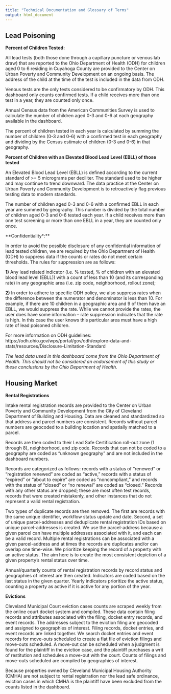 ```yaml
---
title: "Technical Documentation and Glossary of Terms"
output: html_document
---
```





## Lead Poisoning

**Percent of Children Tested:**

All lead tests (both those done through a capillary puncture or venous lab draw) that are reported to the Ohio Department of Health (ODH) for children aged 0 to 6 residing in Cuyahoga County are provided to the Center on Urban Poverty and Community Development on an ongoing basis. The address of the child at the time of the test is included in the data from ODH.

Venous tests are the only tests considered to be confirmatory by ODH.  This dashboard only counts confirmed tests. If a child receives more than one test in a year, they are counted only once.

Annual Census data from the American Communities Survey is used to calculate the number of children aged 0-3 and 0-6 at each geography available in the dashboard. 

The percent of children tested in each year is calculated by summing the number of children (0-3 and 0-6) with a confirmed test in each geography and dividing by the Census estimate of children (0-3 and 0-6) in that geography.


**Percent of Children with an Elevated Blood Lead Level (EBLL) of those tested**

An Elevated Blood Lead Level (EBLL) is defined according to the current standard of >= 5 micrograms per deciliter.  The standard used to be higher and may continue to trend downward. The data practice at the Center on Urban Poverty and Community Development is to retroactively flag previous testing data to modern standards. 

The number of children aged 0-3 and 0-6 with a confirmed EBLL in each year are summed by geography.  This number is divided by the total number of children aged 0-3 and 0-6 tested each year.  If a child receives more than one test screening or more than one EBLL in a year, they are counted only once.


**Confidentiality*:**

In order to avoid the possible disclosure of any confidential information of  lead tested children, we are required by the Ohio Department of Health (ODH) to suppress data if the counts or rates do not meet certain thresholds. The rules for suppression are as follows:
 
**1)** Any lead related indicator (i.e. % tested, % of children with an elevated blood lead level (EBLL)) with a count of less than 10 (and its corresponding rate) in any geographic area (i.e. zip code, neighborhood, rollout zone);
 
**2)** In order to adhere to specific ODH policy, we also suppress rates when the difference between the numerator and denominator is less than 10. For example, if there are 10 children in a geographic area and 9 of them have an EBLL, we would suppress the rate. While we cannot provide the rates, the user does have some information – rate suppression indicates that the rate is high. In this case the user knows this particular area must have a high rate of lead poisoned children.

For more information on ODH guidelines: https://odh.ohio.gov/wps/portal/gov/odh/explore-data-and-stats/resources/Disclosure-Limitation-Standard


*The lead data used in this dashboard come from the Ohio Department of Health. This should not be considered an endorsement of this study or these conclusions by the Ohio Department of Health.*

 

## Housing Market

**Rental Registrations**
 
Intake rental registration records are provided to the Center on Urban Poverty and Community Development from the City of Cleveland Department of Building and Housing.  Data are cleaned and standardized so that address and parcel numbers are consistent. Records without parcel numbers are geocoded to a building location and spatially matched to a parcel. 


Records are then coded to their Lead Safe Certification roll-out zone (1 through 8), neighborhood, and zip code. Records that can not be coded to a geography are coded as “unknown geography” and are not included in the dashboard numbers.


Records are categorized as follows: records with a status of “renewed” or “registration renewed” are coded as “active,” records with a status of “expired” or “about to expire” are coded as “noncompliant,” and records with the status of “closed” or “no renewal” are coded as “closed.” Records with any other status are dropped; these are most often test records, records that were created mistakenly, and other instances that do not represent a valid rental registration.


Two types of duplicate records are then removed. The first are records with the same unique identifier, workflow status update and date. Second, a set of unique parcel-addresses and deduplicate rental registration IDs based on unique parcel-addresses is created. We use the parcel-address because a given parcel can have multiple addresses associated with it, and each can be a valid record. Multiple rental registrations can be associated with a given parcel-address and at times the records are duplicates and/or can overlap one time-wise. We prioritize keeping the record of a property with an active status. The aim here is to create the most consistent depiction of a given property’s rental status over time.


Annual/quarterly counts of rental registration records by record status and geographies of interest are then created. Indicators are coded based on the last status in the given quarter. Yearly indicators prioritize the active status, counting a property as active if it is active for any portion of the year.
 
**Evictions**

Cleveland Municipal Court eviction cases counts are scraped weekly from the online court docket system and compiled.  These data contain filing records and attributes associated with the filing, docket entry records, and event records. The addresses subject to the eviction filing are geocoded and assigned to geographies of interest. Filing records, docket entries, and event records are linked together. We search docket entries and event records for move-outs scheduled to create a flat file of eviction filings and move-outs scheduled. A move-out can be scheduled when a judgment is found for the plaintiff in the eviction case, and the plaintiff purchases a writ of restitution and schedules a move-out with the court. Counts of filings and move-outs scheduled are compiled by geographies of interest.

Because properties owned by Cleveland Municipal Housing Authority (CMHA) are not subject to rental registration nor the lead safe ordinance, eviction cases in which CMHA is the plaintiff have been excluded from the counts listed in the dashboard.




